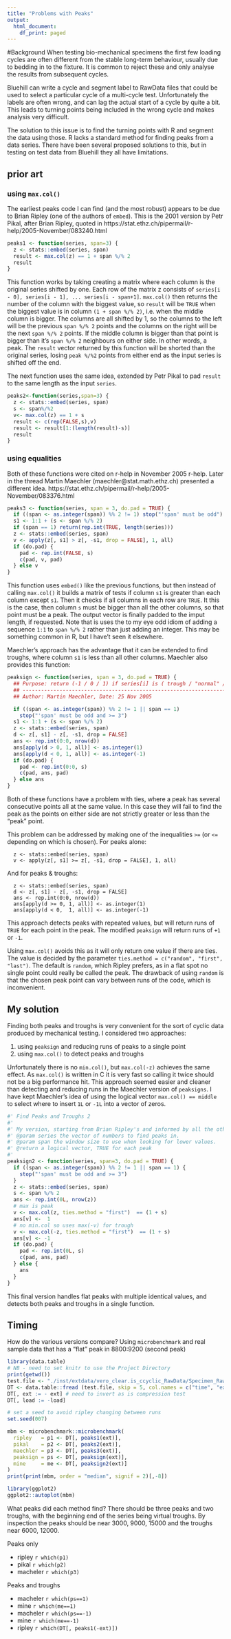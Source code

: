 ```yaml
---
title: "Problems with Peaks"
output:
  html_document:
    df_print: paged
---
```


#Background
When testing bio-mechanical specimens the first few loading cycles are often
different from the stable long-term behaviour, usually due to bedding in to the
fixture. It is common to reject these and only analyse the results from
subsequent cycles.

Bluehill can write a cycle and segment label to RawData files that could be
used to select a particular cycle of a multi-cycle test. Unfortunately the
labels are often wrong, and can lag the actual start of a cycle by quite a bit.
This leads to turning points being included in the wrong cycle and makes
analysis very difficult.

The solution to this issue is to find the turning points with R and segment the
data using those. R lacks a standard method for finding peaks from a data
series. There have been several proposed solutions to this, but in testing on
test data from Bluehill they all have limitations.

## prior art
### using `max.col()`
The earliest peaks code I can find (and the most robust) appears to be due to Brian Ripley (one of the authors of `embed`). This is the 2001 version by Petr Pikal, after Brian Ripley, quoted in https://stat.ethz.ch/pipermail/r-help/2005-November/083240.html

```r
peaks1 <- function(series, span=3) {
  z <- stats::embed(series, span)
  result <- max.col(z) == 1 + span %/% 2
  result
}
```

This function works by taking creating a matrix where each column is the original series shifted by one. 
Each row of the matrix z consists of `series[i - 0], series[i - 1], ... series[i - span+1]`. `max.col()` then returns the number of the column with the biggest value, so `result` will be `TRUE` when the biggest value is in column `(1 + span %/% 2)`, i.e. when the middle column is bigger. 
The columns are all shifted by 1, so the columns to the left will be the previous `span %/% 2` points and the columns on the right will be the next `span %/% 2` points. If the middle column is bigger than that point is bigger than it's `span %/% 2` neighbours on either side. In other words, a peak.
The `result` vector returned by this function will be shorted than the original series, losing `peak %/%2` points from either end as the input series is shifted off the end.

The next function uses the same idea, extended by Petr Pikal to pad `result` to the same length as the input `series`.
```r
peaks2<-function(series,span=3) {
  z <- stats::embed(series, span)
  s <- span%/%2
  v<- max.col(z) == 1 + s
  result <- c(rep(FALSE,s),v)
  result <- result[1:(length(result)-s)]
  result
}
```

### using equalities
Both of these functions were cited on r-help in November 2005 r-help. Later in the thread Martin Maechler (maechler@stat.math.ethz.ch) presented a different idea.
https://stat.ethz.ch/pipermail/r-help/2005-November/083376.html
```r
peaks3 <- function(series, span = 3, do.pad = TRUE) {
  if ((span <- as.integer(span)) %% 2 != 1) stop("'span' must be odd")
  s1 <- 1:1 + (s <- span %/% 2)
  if (span == 1) return(rep.int(TRUE, length(series)))
  z <- stats::embed(series, span)
  v <- apply(z[, s1] > z[, -s1, drop = FALSE], 1, all)
  if (do.pad) {
    pad <- rep.int(FALSE, s)
    c(pad, v, pad)
  } else v
}
```

This function uses `embed()` like the previous functions, but then instead of calling `max.col()` it builds a matrix of tests if column `s1` is greater than each column except `s1`. Then it checks if all columns in each row are `TRUE`. It this is the case, then column `s` must be bigger than all the other columns, so that point must be a peak.
The output vector is finally padded to the imput length, if requested. Note that is uses the to my eye odd idiom of adding a sequence `1:1` to `span %/% 2` rather than just adding an integer. This may be something common in R, but I have't seen it elsewhere.

Maechler's approach has the advantage that it can be extended to find troughs, where column `s1` is less than all other columns. Maechler also provides this function:
```r
peaksign <- function(series, span = 3, do.pad = TRUE) {
  ## Purpose: return (-1 / 0 / 1) if series[i] is ( trough / "normal" / peak )
  ## ----------------------------------------------------------------------
  ## Author: Martin Maechler, Date: 25 Nov 2005

  if ((span <- as.integer(span)) %% 2 != 1 || span == 1)
    stop("'span' must be odd and >= 3")
  s1 <- 1:1 + (s <- span %/% 2)
  z <- stats::embed(series, span)
  d <- z[, s1] - z[, -s1, drop = FALSE]
  ans <- rep.int(0:0, nrow(d))
  ans[apply(d > 0, 1, all)] <- as.integer(1)
  ans[apply(d < 0, 1, all)] <- as.integer(-1)
  if (do.pad) {
    pad <- rep.int(0:0, s)
    c(pad, ans, pad)
  } else ans
}
```

Both of these functions have a problem with ties, where a peak has several consecutive points all at the same value. In this case they will fail to find the peak as the points on either side are not strictly greater or less than the "peak" point.

This problem can be addressed by making one of the inequalities `>=` (or `<=` depending on which is chosen). For peaks alone:
```
  z <- stats::embed(series, span)
  v <- apply(z[, s1] >= z[, -s1, drop = FALSE], 1, all)
```
And for peaks & troughs:
```
  z <- stats::embed(series, span)
  d <- z[, s1] - z[, -s1, drop = FALSE]
  ans <- rep.int(0:0, nrow(d))
  ans[apply(d >= 0, 1, all)] <- as.integer(1)
  ans[apply(d < 0,  1, all)] <- as.integer(-1)
```
This approach detects peaks with repeated values, but will return runs of `TRUE` for each point in the peak. The modified `peaksign` will return runs of `+1` or `-1`.

Using `max.col()` avoids this as it will only return one value if there are ties. The value is decided by the parameter `ties.method = c("random", "first", "last")`. The default is `random`, which Ripley prefers, as in a flat spot no single point could really be called the peak. The drawback of using `random` is that the chosen peak point can vary between runs of the code, which is inconvenient.

## My solution
Finding both peaks and troughs is very convenient for the sort of cyclic data produced by mechanical testing. I considered two approaches:

1. using `peaksign` and reducing runs of peaks to a single point
2. using `max.col()` to detect peaks and troughs

Unfortunately there is no `min.col()`, but `max.col(-z)` achieves the same effect. As `max.col()` is written in C it is very fast so calling it twice should not be a big performance hit. This approach seemed easier and cleaner than detecting and reducing runs in the Maechler version of `peaksigns`.
I have kept Maechler's idea of using the logical vector `max.col() == middle` to select where to insert `1L` or `-1L` into a vector of zeros. 
```r
#' Find Peaks and Troughs 2
#'
#' My version, starting from Brian Ripley's and informed by all the others
#' @param series the vector of numbers to find peaks in.
#' @param span the window size to use when looking for lower values.
#' @return a logical vector, TRUE for each peak
#'
peaksign2 <- function(series, span=3, do.pad = TRUE) {
  if ((span <- as.integer(span)) %% 2 != 1 || span == 1) {
    stop("'span' must be odd and >= 3")
  }
  z <- stats::embed(series, span)
  s <- span %/% 2
  ans <- rep.int(0L, nrow(z))
  # max is peak
  v <- max.col(z, ties.method = "first")  == (1 + s)
  ans[v] <-  1
  # no min.col so uses max(-v) for trough
  v <- max.col(-z, ties.method = "first")  == (1 + s)
  ans[v] <- -1
  if (do.pad) {
    pad <- rep.int(0L, s)
    c(pad, ans, pad)
  } else {
    ans
  }
}
```

This final version handles flat peaks with multiple identical values, and detects both peaks and troughs in a single function.

## Timing
How do the various versions compare? Using `microbenchmark` and real sample data that has a "flat" peak in 8800:9200 (second peak)
```r
library(data.table)
# NB - need to set knitr to use the Project Directory
print(getwd())
test.file <- "./inst/extdata/vero_clear.is_ccyclic_RawData/Specimen_RawData_6.csv"
DT <- data.table::fread (test.file, skip = 5, col.names = c("time", "ext", "load"), select = 1:3)
DT[, ext := - ext] # need to invert as is compression test
DT[, load := -load]

# set a seed to avoid ripley changing between runs
set.seed(007)

mbm <- microbenchmark::microbenchmark(
  ripley   = p1 <- DT[, peaks1(ext)],
  pikal    = p2 <- DT[, peaks2(ext)],
  maechler = p3 <- DT[, peaks3(ext)],
  peaksign = ps <- DT[, peaksign(ext)],
  mine     = me <- DT[, peaksign2(ext)]
)
print(print(mbm, order = "median", signif = 2)[,-8])

library(ggplot2)
ggplot2::autoplot(mbm)
```

What peaks did each method find? There should be three peaks and two troughs, with the beginning end of the series being virtual troughs. By inspection the peaks should be near 3000, 9000, 15000 and the troughs near 6000, 12000.

Peaks only

* ripley   `r which(p1)`
* pikal    `r which(p2)`
* macheler `r which(p3)`

Peaks and troughs

* macheler `r which(ps==1)`
* mine     `r which(me==1)`
* macheler `r which(ps==-1)`
* mine     `r which(me==-1)`
* ripley   `r which(DT[, peaks1(-ext)])`

